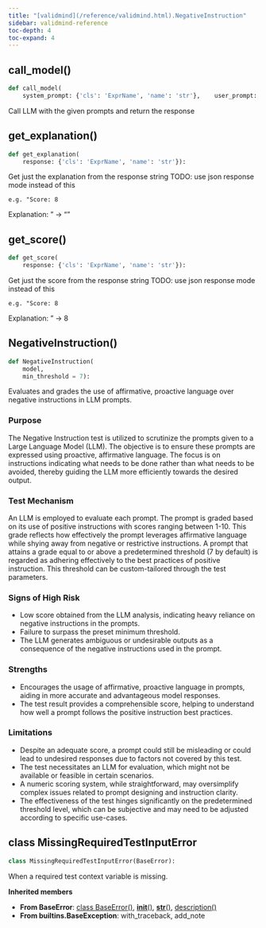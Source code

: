 ```yaml
---
title: "[validmind](/reference/validmind.html).NegativeInstruction"
sidebar: validmind-reference
toc-depth: 4
toc-expand: 4
---
```


## call_model<span class='muted'>()</span>

<!-- module.qmd.jinja2 - module level function alias -->

```python
def call_model(
    system_prompt: {'cls': 'ExprName', 'name': 'str'},    user_prompt: {'cls': 'ExprName', 'name': 'str'},    temperature: {'cls': 'ExprName', 'name': 'float'} = 0.0,    seed: {'cls': 'ExprName', 'name': 'int'} = 42):
```

Call LLM with the given prompts and return the response

## get_explanation<span class='muted'>()</span>

<!-- module.qmd.jinja2 - module level function alias -->

```python
def get_explanation(
    response: {'cls': 'ExprName', 'name': 'str'}):
```

Get just the explanation from the response string TODO: use json response mode instead of this

```
e.g. "Score: 8
```

Explanation: <some-explanation>" -> "<some-explanation>"

## get_score<span class='muted'>()</span>

<!-- module.qmd.jinja2 - module level function alias -->

```python
def get_score(
    response: {'cls': 'ExprName', 'name': 'str'}):
```

Get just the score from the response string TODO: use json response mode instead of this

```
e.g. "Score: 8
```

Explanation: <some-explanation>" -> 8

## NegativeInstruction[()]{.muted}

<!-- function.qmd.jinja2 - function signature -->

```python
def NegativeInstruction(
    model,
    min_threshold = 7):
```

Evaluates and grades the use of affirmative, proactive language over negative instructions in LLM prompts.

### Purpose

The Negative Instruction test is utilized to scrutinize the prompts given to a Large Language Model (LLM). The objective is to ensure these prompts are expressed using proactive, affirmative language. The focus is on instructions indicating what needs to be done rather than what needs to be avoided, thereby guiding the LLM more efficiently towards the desired output.

### Test Mechanism

An LLM is employed to evaluate each prompt. The prompt is graded based on its use of positive instructions with scores ranging between 1-10. This grade reflects how effectively the prompt leverages affirmative language while shying away from negative or restrictive instructions. A prompt that attains a grade equal to or above a predetermined threshold (7 by default) is regarded as adhering effectively to the best practices of positive instruction. This threshold can be custom-tailored through the test parameters.

### Signs of High Risk

- Low score obtained from the LLM analysis, indicating heavy reliance on negative instructions in the prompts.
- Failure to surpass the preset minimum threshold.
- The LLM generates ambiguous or undesirable outputs as a consequence of the negative instructions used in the prompt.

### Strengths

- Encourages the usage of affirmative, proactive language in prompts, aiding in more accurate and advantageous model responses.
- The test result provides a comprehensible score, helping to understand how well a prompt follows the positive instruction best practices.

### Limitations

- Despite an adequate score, a prompt could still be misleading or could lead to undesired responses due to factors not covered by this test.
- The test necessitates an LLM for evaluation, which might not be available or feasible in certain scenarios.
- A numeric scoring system, while straightforward, may oversimplify complex issues related to prompt designing and instruction clarity.
- The effectiveness of the test hinges significantly on the predetermined threshold level, which can be subjective and may need to be adjusted according to specific use-cases.

## [class]{.muted} MissingRequiredTestInputError

<!-- class.qmd.jinja2 - class definition -->

```python
class MissingRequiredTestInputError(BaseError):
```

When a required test context variable is missing.

**Inherited members**

- **From BaseError**: [class BaseError[()]{.muted}](#class-baseerror), [__init__[()]{.muted}](#__init__), [__str__[()]{.muted}](#__str__), [description[()]{.muted}](#description)
- **From builtins.BaseException**: with_traceback, add_note
